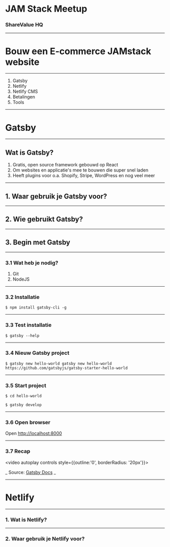 


# JAM Stack Meetup
### ShareValue HQ

---

# Bouw een E-commerce JAMstack website

---

1. Gatsby
2. Netlify
3. Netlify CMS
4. Betalingen
5. Tools

---

# Gatsby

---

## Wat is Gatsby?

<Steps>

1. Gratis, open source framework gebouwd op React
2. Om websites en applicatie's mee te bouwen die super snel laden
3. Heeft plugins voor o.a. Shopify, Stripe, WordPress en nog veel meer

</Steps>

---

## 1. Waar gebruik je Gatsby voor?

---

## 2. Wie gebruikt Gatsby?

---

## 3. Begin met Gatsby


---

### 3.1 Wat heb je nodig?

<Steps>

1. Git
2. NodeJS

</Steps>

---

### 3.2 Installatie

`$ npm install gatsby-cli -g`

---

### 3.3 Test installatie

`$ gatsby --help`

---

### 3.4 Nieuw Gatsby project

`$ gatsby new hello-world gatsby new hello-world https://github.com/gatsbyjs/gatsby-starter-hello-world`

---

### 3.5 Start project

`$ cd hello-world`

`$ gatsby develop`

---


### 3.6 Open browser

Open [http://localhost:8000](http://localhost:8000)


---

### 3.7 Recap


<video autoplay controls style={{outline:'0', borderRadius: '20px'}}>
  <source src={v} />
</video>

_ Source: [Gatsby Docs](https://www.gatsbyjs.com/tutorial/part-zero/) _



---

# Netlify

--- 


### 1. Wat is Netlify?



---

### 2. Waar gebruik je Netlify voor?